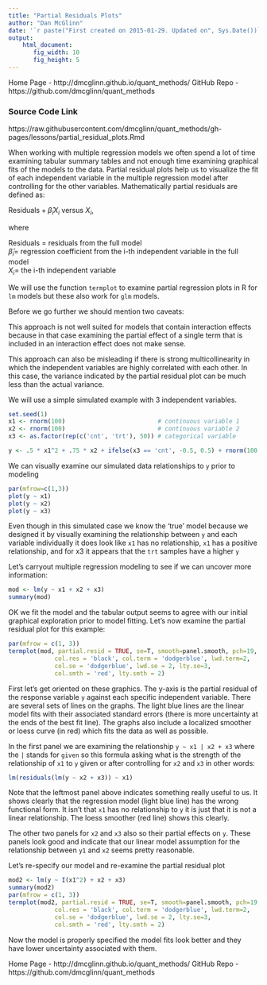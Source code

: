 ```yaml
---
title: "Partial Residuals Plots"
author: "Dan McGlinn"
date: '`r paste("First created on 2015-01-29. Updated on", Sys.Date())`'
output: 
    html_document:
       fig_width: 10
       fig_height: 5
---
```


Home Page - http://dmcglinn.github.io/quant_methods/ 
GitHub Repo - https://github.com/dmcglinn/quant_methods 

### Source Code Link
https://raw.githubusercontent.com/dmcglinn/quant_methods/gh-pages/lessons/partial_residual_plots.Rmd

When working with multiple regression models we often spend a lot of time
examining tabular summary tables and not enough time examining graphical 
fits of the models to the data. Partial residual plots help us to visualize 
the fit of each independent variable in the multiple regression model after
controlling for the other variables. Mathematically partial residuals are defined
as: 
 
$\text{Residuals} + \hat{\beta}_iX_i \text{ versus } X_i,$  

where  

$\text{Residuals = residuals from the full model}$  
$\hat{\beta}_i \text{= regression coefficient from the i-th independent variable in the full model}$  
$X_i \text{= the i-th independent variable}$  

We will use the function `termplot` to examine partial regression plots in R for
`lm` models but these also work for `glm` models. 

Before we go further we should mention two caveats: 

This approach is not well suited for models that contain interaction
effects because in that case examining the partial effect of a single term that 
is included in an interaction effect does not make sense. 

This approach can also be misleading if there is strong multicollinearity in which
the independent variables are highly correlated with each other. In this case,
the variance indicated by the partial residual plot can be much less than the
actual variance. 

We will use a simple simulated example with 3 independent variables. 

```r
set.seed(1)
x1 <- rnorm(100)                          # continuous variable 1
x2 <- rnorm(100)                          # continuous variable 2
x3 <- as.factor(rep(c('cnt', 'trt'), 50)) # categorical variable

y <- .5 * x1^2 + .75 * x2 + ifelse(x3 == 'cnt', -0.5, 0.5) + rnorm(100, 0, 0.1)
```

We can visually examine our simulated data relationships to `y` prior to modeling  

```r
par(mfrow=c(1,3))
plot(y ~ x1)
plot(y ~ x2)
plot(y ~ x3)
```
  
Even though in this simulated case we know the 'true' model because we designed it 
by visually examining the relationship between `y` and each variable individually
it does look like `x1` has no relationship, `x1` has a positive relationship, and 
for x3 it appears that the `trt` samples have a higher `y`

Let's carryout multiple regression modeling to see if we can uncover more information:  

```r
mod <- lm(y ~ x1 + x2 + x3)
summary(mod)
```
OK we fit the model and the tabular output seems to agree with our initial
graphical exploration prior to model fitting. Let's now examine the partial
residual plot for this example:   

```r
par(mfrow = c(1, 3))
termplot(mod, partial.resid = TRUE, se=T, smooth=panel.smooth, pch=19, cex=0.75,
             col.res = 'black', col.term = 'dodgerblue', lwd.term=2,
             col.se = 'dodgerblue', lwd.se = 2, lty.se=3,
             col.smth = 'red', lty.smth = 2)
```
  
First let's get oriented on these graphics. The y-axis is the partial residual of
the response variable `y` against each specific independent variable. There are
several sets of lines on the graphs. The light blue lines are the linear model 
fits with their associated standard errors (there is more uncertainty at the ends
of the best fit line). The graphs also include a localized smoother or loess 
curve (in red) which fits the data as well as possible. 

In the first panel we are examining the relationship `y ~ x1 | x2 + x3` where the `|` 
stands for `given` so this formula asking what is the strength of the relationship
of `x1` to `y` given or after controlling for `x2` and `x3` in other words: 

```r
lm(residuals(lm(y ~ x2 + x3)) ~ x1)
```

Note that the leftmost panel above indicates something really useful to us. It
shows clearly that the regression model (light blue line) has the wrong functional
form. It isn't that `x1` has no relationship to `y` it is just that it is not a 
linear relationship. The loess smoother (red line) shows this clearly. 

The other two panels for `x2` and `x3` also so their partial effects on `y`. 
These panels look good and indicate that our linear model assumption for the 
relationship between `y1` and `x2` seems pretty reasonable. 

Let's re-specify our model and re-examine the partial residual plot  

```r
mod2 <- lm(y ~ I(x1^2) + x2 + x3)
summary(mod2)
par(mfrow = c(1, 3))
termplot(mod2, partial.resid = TRUE, se=T, smooth=panel.smooth, pch=19, cex=0.75,
             col.res = 'black', col.term = 'dodgerblue', lwd.term=2,
             col.se = 'dodgerblue', lwd.se = 2, lty.se=3,
             col.smth = 'red', lty.smth = 2)
```
  
Now the model is properly specified the model fits look better and they have lower
uncertainty associated with them. 

Home Page - http://dmcglinn.github.io/quant_methods/ 
GitHub Repo - https://github.com/dmcglinn/quant_methods 
